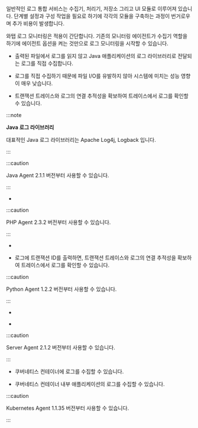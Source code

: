 
<ImgLang img='log-wt-vs.svg' desc='로그 작동 원리'/>

일반적인 로그 통합 서비스는 수집기, 처리기, 저장소 그리고 UI 모듈로 이루어져 있습니다. 단계별 설정과 구성 작업을 필요로 하기에 각각의 모듈을 구축하는 과정이 번거로우며 추가 비용이 발생합니다.

와탭 로그 모니터링은 적용이 간단합니다. 기존의 모니터링 에이전트가 수집기 역할을 하기에 에이전트 옵션을 켜는 것만으로 로그 모니터링을 시작할 수 있습니다.

<Tabs>
<TabItem value="java" label="Java" default>

* 출력된 파일에서 로그를 읽지 않고 Java 애플리케이션의 로그 라이브러리로 전달되는 로그를 직접 수집합니다.  

* 로그를 직접 수집하기 때문에 파일 I/O를 유발하지 않아 시스템에 미치는 성능 영향이 매우 낮습니다.

* 트랜잭션 트레이스와 로그의 연결 추적성을 확보하여 트레이스에서 로그를 확인할 수 있습니다.

:::note 

**Java 로그 라이브러리**

대표적인 Java 로그 라이브러리는 Apache Log4j, Logback 입니다.

:::

:::caution

Java Agent 2.1.1 버전부터 사용할 수 있습니다.

:::

</TabItem>
<TabItem value="php" label="PHP" default>

* <Logbasisdefault />  

:::caution

PHP Agent 2.3.2 버전부터 사용할 수 있습니다.

:::

</TabItem>
<TabItem value="python" label="Python" default>

* <Logbasisdefault />  

* 로그에 트랜잭션 ID를 출력하면, 트랜잭션 트레이스와 로그의 연결 추적성을 확보하여 트레이스에서 로그를 확인할 수 있습니다.  

:::caution

Python Agent 1.2.2 버전부터 사용할 수 있습니다.

:::

</TabItem>
<TabItem value="go" label="Go" default>

* <Logbasisdefault />  

</TabItem>
<TabItem value="server" label="Server" default>

* <Logbasisdefault />   

:::caution

Server Agent 2.1.2 버전부터 사용할 수 있습니다.

:::

</TabItem>
<TabItem value="k8s" label="Kubernetes" default>

* 쿠버네티스 컨테이너에 로그를 수집할 수 있습니다. 

* 쿠버네티스 컨테이너 내부 애플리케이션의 로그를 수집할 수 있습니다.

:::caution

Kubernetes Agent 1.1.35 버전부터 사용할 수 있습니다.

:::

</TabItem>
</Tabs>